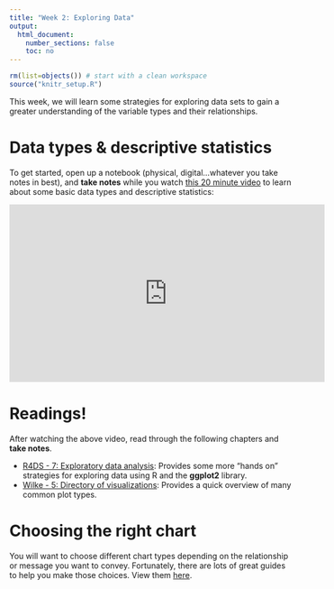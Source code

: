 ```yaml
---
title: "Week 2: Exploring Data"
output:
  html_document:
    number_sections: false
    toc: no
---
```


```r
rm(list=objects()) # start with a clean workspace
source("knitr_setup.R")
```

This week, we will learn some strategies for exploring data sets to gain a greater understanding of the variable types and their relationships.

# Data types & descriptive statistics

To get started, open up a notebook (physical, digital...whatever you take notes in best), and **take notes** while you watch [this 20 minute video](https://www.youtube.com/watch?v=zHcQPKP6NpM) to learn about some basic data types and descriptive statistics:

<iframe width="560" height="315" src="https://www.youtube.com/embed/zHcQPKP6NpM" frameborder="0" allow="accelerometer; autoplay; encrypted-media; gyroscope; picture-in-picture" allowfullscreen></iframe>

# Readings!

After watching the above video, read through the following chapters and **take notes**.

- [R4DS - 7: Exploratory data analysis](https://r4ds.had.co.nz/exploratory-data-analysis.html): Provides some more "hands on" strategies for exploring data using R and the **ggplot2** library.
- [Wilke - 5: Directory of visualizations](https://serialmentor.com/dataviz/directory-of-visualizations.html): Provides a quick overview of many common plot types.

# Choosing the right chart

You will want to choose different chart types depending on the relationship or message you want to convey. Fortunately, there are lots of great guides to help you make those choices. View them [here](ref-visualizing-data.html#2_choosing_the_right_chart).
